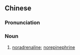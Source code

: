 {{also|去甲肾上腺素}}
==Chinese==
{{zh-forms|s=去甲肾上腺素|type=24}}
{{wikipedia|lang=zh}}

===Pronunciation===
{{zh-pron
|m=qùjiǎshènshàngxiànsù
|cat=n
}}

===Noun===
{{zh-noun}}

# {{lb|zh|hormones}} [[noradrenaline]]; [[norepinephrine]]